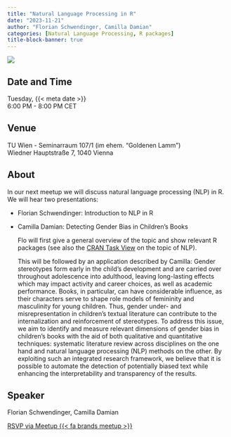 ```yaml
---
title: "Natural Language Processing in R"
date: "2023-11-21"
author: "Florian Schwendinger, Camilla Damian"
categories: [Natural Language Processing, R packages]
title-block-banner: true
---
```


![](202311.png){fig-alt="Flyer for the R-Ladies Vienna November 2023 event. All information described is available in the main text below."}

## Date and Time

Tuesday, {{< meta date >}}  
6:00 PM - 8:00 PM CET

## Venue

TU Wien - Seminarraum 107/1 (im ehem. "Goldenen Lamm")  
Wiedner Hauptstraße 7, 1040 Vienna

## About

In our next meetup we will discuss natural language processing (NLP) in R. We will hear two presentations:

-   Florian Schwendinger: Introduction to NLP in R

-   Camilla Damian: Detecting Gender Bias in Children's Books

    Flo will first give a general overview of the topic and show relevant R packages (see also the [CRAN Task View](https://cran.r-project.org/web/views/NaturalLanguageProcessing.html) on the topic of NLP).

    This will be followed by an application described by Camilla: Gender stereotypes form early in the child’s development and are carried over throughout adolescence into adulthood, leaving long-lasting effects which may impact activity and career choices, as well as academic performance. Books, in particular, can have considerable influence, as their characters serve to shape role models of femininity and masculinity for young children. Thus, gender under- and misrepresentation in children’s textual literature can contribute to the internalization and reinforcement of stereotypes. To address this issue, we aim to identify and measure relevant dimensions of gender bias in children’s books with the aid of both qualitative and quantitative techniques: systematic literature review across disciplines on the one hand and natural language processing (NLP) methods on the other. By exploiting such an integrated research framework, we believe that it is possible to automate the detection of potentially biased text while enhancing the interpretability and transparency of the results.
    
## Speaker

Florian Schwendinger, Camilla Damian

[RSVP via Meetup {{< fa brands meetup >}}](https://www.meetup.com/rladies-vienna/events/297374418){.btn .btn-outline-primary .rsvp}
